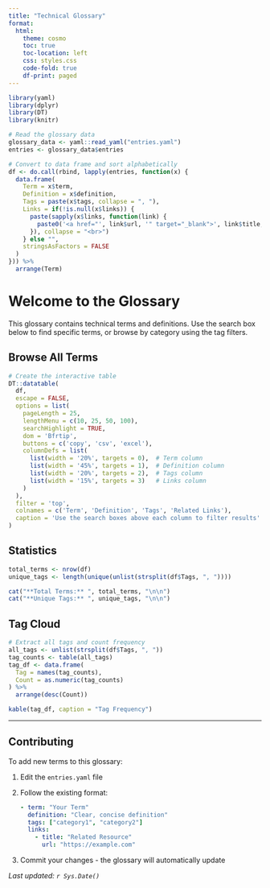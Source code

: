 ```yaml
---
title: "Technical Glossary"
format: 
  html:
    theme: cosmo
    toc: true
    toc-location: left
    css: styles.css
    code-fold: true
    df-print: paged
---
```


```r
library(yaml)
library(dplyr)
library(DT)
library(knitr)

# Read the glossary data
glossary_data <- yaml::read_yaml("entries.yaml")
entries <- glossary_data$entries

# Convert to data frame and sort alphabetically
df <- do.call(rbind, lapply(entries, function(x) {
  data.frame(
    Term = x$term,
    Definition = x$definition,
    Tags = paste(x$tags, collapse = ", "),
    Links = if(!is.null(x$links)) {
      paste(sapply(x$links, function(link) {
        paste0('<a href="', link$url, '" target="_blank">', link$title, '</a>')
      }), collapse = "<br>")
    } else "",
    stringsAsFactors = FALSE
  )
})) %>%
  arrange(Term)
```

# Welcome to the Glossary

This glossary contains technical terms and definitions. Use the search box below to find specific terms, or browse by category using the tag filters.

## Browse All Terms

```r
# Create the interactive table
DT::datatable(
  df,
  escape = FALSE,
  options = list(
    pageLength = 25,
    lengthMenu = c(10, 25, 50, 100),
    searchHighlight = TRUE,
    dom = 'Bfrtip',
    buttons = c('copy', 'csv', 'excel'),
    columnDefs = list(
      list(width = '20%', targets = 0),  # Term column
      list(width = '45%', targets = 1),  # Definition column
      list(width = '20%', targets = 2),  # Tags column
      list(width = '15%', targets = 3)   # Links column
    )
  ),
  filter = 'top',
  colnames = c('Term', 'Definition', 'Tags', 'Related Links'),
  caption = 'Use the search boxes above each column to filter results'
)
```

## Statistics

```r
total_terms <- nrow(df)
unique_tags <- length(unique(unlist(strsplit(df$Tags, ", "))))

cat("**Total Terms:** ", total_terms, "\n\n")
cat("**Unique Tags:** ", unique_tags, "\n\n")
```

## Tag Cloud

```r
# Extract all tags and count frequency
all_tags <- unlist(strsplit(df$Tags, ", "))
tag_counts <- table(all_tags)
tag_df <- data.frame(
  Tag = names(tag_counts),
  Count = as.numeric(tag_counts)
) %>% 
  arrange(desc(Count))

kable(tag_df, caption = "Tag Frequency")
```

---

## Contributing

To add new terms to this glossary:

1. Edit the `entries.yaml` file
2. Follow the existing format:
   ```yaml
   - term: "Your Term"
     definition: "Clear, concise definition"
     tags: ["category1", "category2"]
     links:
       - title: "Related Resource"
         url: "https://example.com"
   ```
3. Commit your changes - the glossary will automatically update

*Last updated: `r Sys.Date()`*